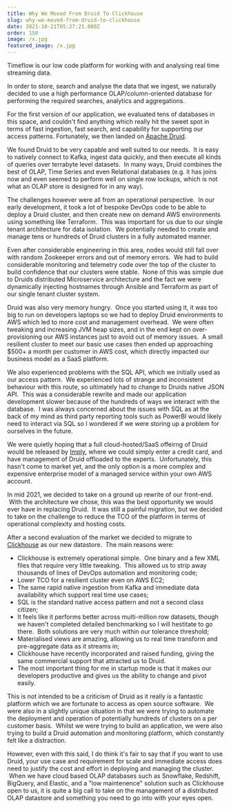 ```yaml
---
title: Why We Moved From Druid To Clickhouse
slug: why-we-moved-from-druid-to-clickhouse
date: 2021-10-21T05:27:21.000Z
order: 150
image: /x.jpg
featured_image: /x.jpg
---
```


Timeflow is our low code platform for working with and analysing real time streaming data. 

In order to store, search and analyse the data that we ingest, we naturally decided to use a high performance OLAP/column-oriented database for performing the required searches, analytics and aggregations. 

For the first version of our application, we evaluated tens of databases in this space, and couldn't find anything which really hit the sweet spot in terms of fast ingestion, fast search, and capability for supporting our access patterns. Fortunately, we then landed on [Apache Druid](https://druid.apache.org/).  

We found Druid to be very capable and well suited to our needs.  It is easy to natively connect to Kafka, ingest data quickly, and then execute all kinds of queries over terrabyte level datasets.  In many ways, Druid combines the best of OLAP, Time Series and even Relational databases (e.g. it has joins now and even seemed to perform well on single row lockups, which is not what an OLAP store is designed for in any way).  

The challenges however were all from an operational perspective.  In our early development, it took a lot of bespoke DevOps code to be able to deploy a Druid cluster, and then create new on demand AWS environments using something like Terraform.  This was important for us due to our single tenant architecture for data isolation.  We potentially needed to create and manage tens or hundreds of Druid clusters in a fully automated manner.  

Even after considerable engineering in this area, nodes would still fall over with random Zookeeper errors and out of memory errors.  We had to build considerable monitoring and telemetry code over the top of the cluster to build confidence that our clusters were stable.  None of this was simple due to Druids distributed Microservice architecture and the fact we were dynamically injecting hostnames through Ansible and Terraform as part of our single tenant cluster system.      

Druid was also very memory hungry.  Once you started using it, it was too big to run on developers laptops so we had to deploy Druid environments to AWS which led to more cost and management overhead.  We were often tweaking and increasing JVM heap sizes, and in the end kept on over-provisioning our AWS instances just to avoid out of memory issues.  A small resilient cluster to meet our basic use cases then ended up approaching $500+ a month per customer in AWS cost, which directly impacted our business model as a SaaS platform.  

We also experienced problems with the SQL API, which we initially used as our access pattern.  We experienced lots of strange and inconsistent behaviour with this route, so ultimately had to change to Druids native JSON API.  This was a considerable rewrite and made our application development slower because of the hundreds of ways we interact with the database.  I was always concerned about the issues with SQL as at the back of my mind as third party reporting tools such as PowerBI would likely need to interact via SQL so I wondered if we were storing up a problem for ourselves in the future.  

We were quietly hoping that a full cloud-hosted/SaaS offeirng of Druid would be released by [Imply](http://imply.io), where we could simply enter a credit card, and have management of Druid offloaded to the experts.  Unfortunately, this hasn't come to market yet, and the only option is a more complex and expensive enterprise model of a managed service within your own AWS account.  

In mid 2021, we decided to take on a ground up rewrite of our front-end.  With the architecture we chose, this was the best opportunity we would ever have in replacing Druid.  It was still a painful migration, but we decided to take on the challenge to reduce the TCO of the platform in terms of operational complexity and hosting costs. 

After a second evaluation of the market we decided to migrate to [Clickhouse](https://clickhouse.com/) as our new datastore.  The main reasons were:

- Clickhouse is extremely operational simple.  One binary and a few XML files that require very little tweaking.  This allowed us to strip away thousands of lines of DevOps automation and monitoring code;
- Lower TCO for a resilient cluster even on AWS EC2;
- The same rapid native ingestion from Kafka and immediate data availability which support real time use cases;
- SQL is the standard native access pattern and not a second class citizen;
- It feels like it performs better across multi-million row datasets, though we haven't completed detailed benchmarking so I will hestitate to go there.  Both solutions are very much within our tolerance threshold;
- Materialised views are amazing, allowing us to real time transform and pre-aggregate data as it streams in;
- Clickhouse have recently incorporated and raised funding, giving the same commercial support that attracted us to Druid.
- The most important thing for me in startup mode is that it makes our developers productive and gives us the ability to change and pivot easily.

This is not intended to be a criticism of Druid as it really is a fantastic platform which we are fortunate to access as open source software.  We were also in a slightly unique situation in that we were trying to automate the deployment and operation of potentially hundreds of clusters on a per customer basis.  Whilst we were trying to build an application, we were also trying to build a Druid automation and monitoring platform, which constantly felt like a distraction.  

However, even with this said, I do think it's fair to say that if you want to use Druid, your use case and requirement for scale and immediate access does need to justify the cost and effort in deploying and managing the cluster.  When we have cloud based OLAP databases such as Snowflake, Redshift, BigQuery, and Elastic, and a "low maintenence" solution such as Clickhouse open to us, it is quite a big call to take on the management of a distributed OLAP datastore and something you need to go into with your eyes open.  